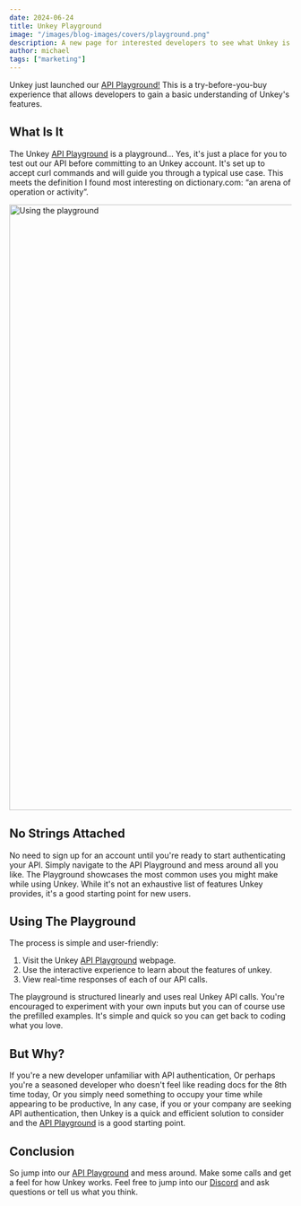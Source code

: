 ```yaml
---
date: 2024-06-24
title: Unkey Playground
image: "/images/blog-images/covers/playground.png"
description: A new page for interested developers to see what Unkey is about.
author: michael
tags: ["marketing"]
---
```



Unkey just launched our [API Playground!](https://play.unkey.com) This is a try-before-you-buy experience that allows developers to gain a basic understanding of Unkey's features.

## What Is It

The Unkey [API Playground](https://play.unkey.com) is a playground… Yes, it's just a place for you to test out our API before committing to an Unkey account. It's set up to accept curl commands and will guide you through a typical use case. This meets the definition I found most interesting on dictionary.com: “an arena of operation or activity”.

<Image src="/images/blog-images/playground-launch/playground.gif" alt="Using the playground" width="1920" height="1080"/>

## No Strings Attached

No need to sign up for an account until you're ready to start authenticating your API. Simply navigate to the API Playground and mess around all you like. The Playground showcases the most common uses you might make while using Unkey. While it's not an exhaustive list of features Unkey provides, it's a good starting point for new users.

## Using The Playground

The process is simple and user-friendly:

1. Visit the Unkey [API Playground](https://play.unkey.com) webpage.
2. Use the interactive experience to learn about the features of unkey.
3. View real-time responses of each of our API calls.

The playground is structured linearly and uses real Unkey API calls. You're encouraged to experiment with your own inputs but you can of course use the prefilled examples. It's simple and quick so you can get back to coding what you love.

## But Why?

If you're a new developer unfamiliar with API authentication,
Or perhaps you're a seasoned developer who doesn't feel like reading docs for the 8th time today,
Or you simply need something to occupy your time while appearing to be productive,
In any case, if you or your company are seeking API authentication, then Unkey is a quick and efficient solution to consider and the [API Playground](https://play.unkey.com) is a good starting point.

## Conclusion
So jump into our [API Playground](https://play.unkey.com) and mess around. Make some calls and get a feel for how Unkey works. Feel free to jump into our [Discord](https://unkey.com/discord) and ask questions or tell us what you think.
